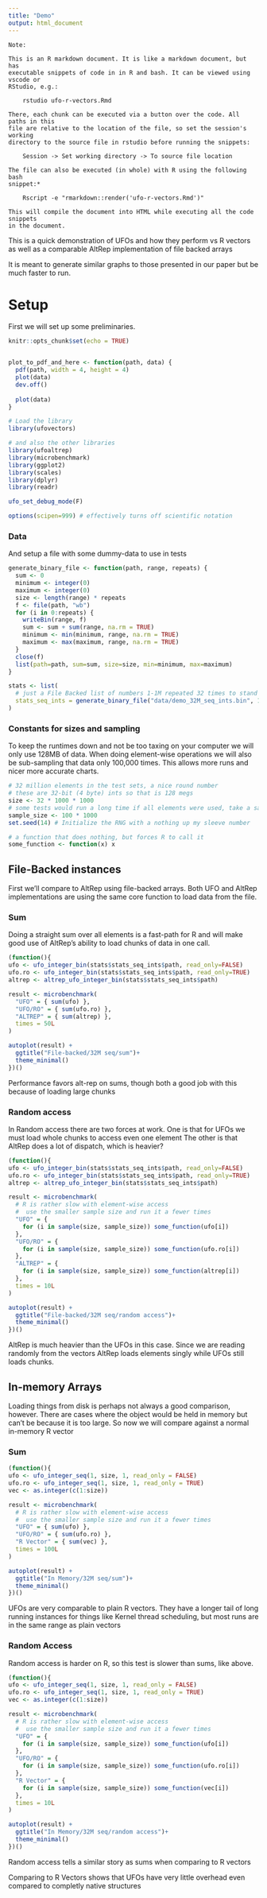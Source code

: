 ```yaml
---
title: "Demo"
output: html_document
---
```


~~~
Note:

This is an R markdown document. It is like a markdown document, but has
executable snippets of code in in R and bash. It can be viewed using vscode or
RStudio, e.g.:

    rstudio ufo-r-vectors.Rmd

There, each chunk can be executed via a button over the code. All paths in this
file are relative to the location of the file, so set the session's working
directory to the source file in rstudio before running the snippets:

    Session -> Set working directory -> To source file location

The file can also be executed (in whole) with R using the following bash
snippet:*
 
    Rscript -e "rmarkdown::render('ufo-r-vectors.Rmd')"

This will compile the document into HTML while executing all the code snippets
in the document. 
~~~

This is a quick demonstration of UFOs and how they perform vs R vectors
 as well as a comparable AltRep implementation of file backed arrays

It is meant to generate similar graphs to those presented in our paper
 but be much faster to run.

# Setup

First we will set up some preliminaries.


```r
knitr::opts_chunk$set(echo = TRUE)


plot_to_pdf_and_here <- function(path, data) {
  pdf(path, width = 4, height = 4)
  plot(data)
  dev.off()
  
  plot(data)
}
```

```r
# Load the library
library(ufovectors)

# and also the other libraries
library(ufoaltrep)
library(microbenchmark)
library(ggplot2)
library(scales)
library(dplyr)
library(readr)
```

```R
ufo_set_debug_mode(F)

options(scipen=999) # effectively turns off scientific notation
```

### Data

And setup a file with some dummy-data to use in tests

```r
generate_binary_file <- function(path, range, repeats) {
  sum <- 0
  minimum <- integer(0)
  maximum <- integer(0)
  size <- length(range) * repeats
  f <- file(path, "wb")
  for (i in 0:repeats) {
    writeBin(range, f)
    sum <- sum + sum(range, na.rm = TRUE)
    minimum <- min(minimum, range, na.rm = TRUE)
    maximum <- max(maximum, range, na.rm = TRUE)
  }
  close(f)
  list(path=path, sum=sum, size=size, min=minimum, max=maximum)
}

stats <- list(
  # just a File Backed list of numbers 1-1M repeated 32 times to stand in for more interesting data
  stats_seq_ints = generate_binary_file("data/demo_32M_seq_ints.bin", 1:1000000, 32)
)
```

### Constants for sizes and sampling

To keep the runtimes down and not be too taxing on your computer we will only
 use 128MB of data. When doing element-wise operations we will also be sub-sampling
 that data only 100,000 times. This allows more runs and nicer more accurate charts.

```R
# 32 million elements in the test sets, a nice round number
# these are 32-bit (4 byte) ints so that is 128 megs
size <- 32 * 1000 * 1000
# some tests would run a long time if all elements were used, take a sample
sample_size <- 100 * 1000
set.seed(14) # Initialize the RNG with a nothing up my sleeve number

# a function that does nothing, but forces R to call it
some_function <- function(x) x
```

## File-Backed instances

First we'll compare to AltRep using file-backed arrays.
Both UFO and AltRep implementations are using the same core function to load data
 from the file.

### Sum

Doing a straight sum over all elements is a fast-path for R and will make good use
 of AltRep's ability to load chunks of data in one call.

```r
(function(){
ufo <- ufo_integer_bin(stats$stats_seq_ints$path, read_only=FALSE)
ufo.ro <- ufo_integer_bin(stats$stats_seq_ints$path, read_only=TRUE)
altrep <- altrep_ufo_integer_bin(stats$stats_seq_ints$path)

result <- microbenchmark(
  "UFO" = { sum(ufo) },
  "UFO/RO" = { sum(ufo.ro) },
  "ALTREP" = { sum(altrep) },
  times = 50L
)

autoplot(result) +
  ggtitle("File-backed/32M seq/sum")+
  theme_minimal() 
})()
```

Performance favors alt-rep on sums,
  though both a good job with this because of loading large chunks

### Random access

In Random access there are two forces at work.
One is that for UFOs we must load whole chunks to access even one element
The other is that AltRep does a lot of dispatch, which is heavier?

```r
(function(){
ufo <- ufo_integer_bin(stats$stats_seq_ints$path, read_only=FALSE)
ufo.ro <- ufo_integer_bin(stats$stats_seq_ints$path, read_only=TRUE)
altrep <- altrep_ufo_integer_bin(stats$stats_seq_ints$path)

result <- microbenchmark(
  # R is rather slow with element-wise access
  #  use the smaller sample size and run it a fewer times
  "UFO" = { 
    for (i in sample(size, sample_size)) some_function(ufo[i])
  },
  "UFO/RO" = {
    for (i in sample(size, sample_size)) some_function(ufo.ro[i])
  },
  "ALTREP" = {
    for (i in sample(size, sample_size)) some_function(altrep[i])
  },
  times = 10L
)

autoplot(result) +
  ggtitle("File-backed/32M seq/random access")+
  theme_minimal() 
})()
```

AltRep is much heavier than the UFOs in this case.
Since we are reading randomly from the vectors AltRep loads elements singly while UFOs still loads chunks.

## In-memory Arrays

Loading things from disk is perhaps not always a good comparison, however.
There are cases where the object would be held in memory but can't be because it is too large.
So now we will compare against a normal in-memory R vector

### Sum
```R
(function(){
ufo <- ufo_integer_seq(1, size, 1, read_only = FALSE)
ufo.ro <- ufo_integer_seq(1, size, 1, read_only = TRUE)
vec <- as.integer(c(1:size))

result <- microbenchmark(
  # R is rather slow with element-wise access
  #  use the smaller sample size and run it a fewer times
  "UFO" = { sum(ufo) },
  "UFO/RO" = { sum(ufo.ro) },
  "R Vector" = { sum(vec) },
  times = 100L
)

autoplot(result) +
  ggtitle("In Memory/32M seq/sum")+
  theme_minimal() 
})()
```

UFOs are very comparable to plain R vectors.
They have a longer tail of long running instances for things like Kernel thread scheduling,
 but most runs are in the same range as plain vectors

### Random Access

Random access is harder on R, so this test is slower than sums, like above.

```R
(function(){
ufo <- ufo_integer_seq(1, size, 1, read_only = FALSE)
ufo.ro <- ufo_integer_seq(1, size, 1, read_only = TRUE)
vec <- as.integer(c(1:size))

result <- microbenchmark(
  # R is rather slow with element-wise access
  #  use the smaller sample size and run it a fewer times
  "UFO" = { 
    for (i in sample(size, sample_size)) some_function(ufo[i])
  },
  "UFO/RO" = {
    for (i in sample(size, sample_size)) some_function(ufo.ro[i])
  },
  "R Vector" = {
    for (i in sample(size, sample_size)) some_function(vec[i])
  },
  times = 10L
)

autoplot(result) +
  ggtitle("In Memory/32M seq/random access")+
  theme_minimal() 
})()
```

Random access tells a similar story as sums when comparing to R vectors

Comparing to R Vectors shows that UFOs have very little overhead even compared to
  completly native structures
